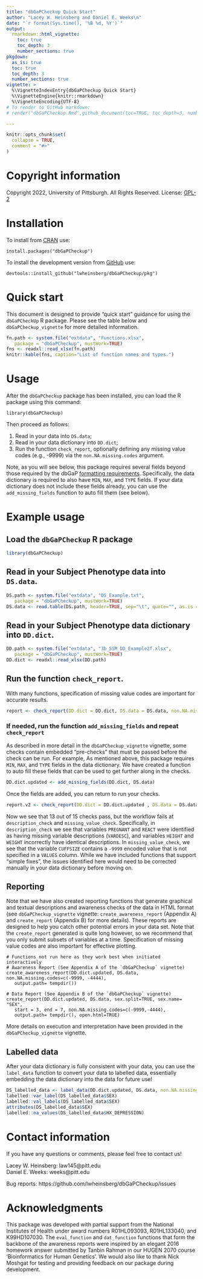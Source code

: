 ```yaml
---
title: "dbGaPCheckup Quick Start"
author: "Lacey W. Heinsberg and Daniel E. Weeks\n"
date: "`r format(Sys.time(), '%B %d, %Y')`"
output: 
  rmarkdown::html_vignette:
    toc: true
    toc_depth: 3
    number_sections: true
pkgdown:
  as_is: true 
  toc: true
  toc_depth: 3
  number_sections: true 
vignette: >
  %\VignetteIndexEntry{dbGaPCheckup Quick Start}
  %\VignetteEngine{knitr::rmarkdown}
  %\VignetteEncoding{UTF-8}
# To render to GitHub markdown:
# render("dbGaPCheckup.Rmd",github_document(toc=TRUE, toc_depth=3, number_sections=TRUE))

---
```


```r
knitr::opts_chunk$set(
  collapse = TRUE,
  comment = "#>"
)
```

# Copyright information 

Copyright 2022, University of Pittsburgh. All Rights Reserved.
License: [GPL-2](https://www.gnu.org/licenses/old-licenses/gpl-2.0.en.html)

# Installation 

To install from [CRAN](https://cran.r-project.org/) use: 

```
install.packages("dbGaPCheckup")
```

To install the development version from [GitHub](https://github.com/) use: 

```
devtools::install_github("lwheinsberg/dbGaPCheckup/pkg")
```

# Quick start 

This document is designed to provide "quick start" guidance for using the `dbGaPCheckUp` R package. Please see the table below and `dbGaPCheckup_vignette` for more detailed information. 

```r
fn.path <- system.file("extdata", "Functions.xlsx",
   package = "dbGaPCheckup", mustWork=TRUE)
fns <- readxl::read_xlsx(fn.path)
knitr::kable(fns, caption="List of function names and types.")
```

# Usage

After the `dbGaPCheckup` package has been installed, you can load the R package using this command: 

`library(dbGaPCheckup)`

Then proceed as follows:

1. Read in your data into `DS.data`; 
2. Read in your data dictionary into `DD.dict`; 
3. Run the function `check_report`, optionally defining any missing value codes (e.g., -9999) via the `non.NA.missing.codes` argument.

Note, as you will see below, this package requires several fields beyond those required by the dbGaP [formatting requirements](https://www.ncbi.nlm.nih.gov/gap/docs/submissionguide/). Specifically, the data dictionary is required to also have `MIN`, `MAX`, and `TYPE` fields. If your data dictionary does not include these fields already, you can use the `add_missing_fields` function to auto fill them (see below).

# Example usage

## Load the `dbGaPCheckup` R package

```r
library(dbGaPCheckup)
```

##  Read in your Subject Phenotype data into `DS.data`.

```r
DS.path <- system.file("extdata", "DS_Example.txt",
   package = "dbGaPCheckup", mustWork=TRUE)
DS.data <- read.table(DS.path, header=TRUE, sep="\t", quote="", as.is = TRUE)
```

## Read in your Subject Phenotype data dictionary into `DD.dict`.

```r
DD.path <- system.file("extdata", "3b_SSM_DD_Example2f.xlsx",
   package = "dbGaPCheckup", mustWork=TRUE)
DD.dict <- readxl::read_xlsx(DD.path)
```

## Run the function `check_report`.

With many functions, specification of missing value codes are important for accurate results. 

```r
report <- check_report(DD.dict = DD.dict, DS.data = DS.data, non.NA.missing.codes=c(-4444, -9999))
```


### If needed, run the function `add_missing_fields` and repeat `check_report` 

As described in more detail in the `dbGaPCheckup_vignette` vignette, some checks contain embedded "pre-checks" that must be passed before the check can be run. For example,  As mentioned above, this package requires `MIN`, `MAX`, and `TYPE` fields in the data dictionary. We have created a function to auto fill these fields that can be used to get further along in the checks. 

```r
DD.dict.updated <- add_missing_fields(DD.dict, DS.data)
```

Once the fields are added, you can return to run your checks.

```r
report.v2 <- check_report(DD.dict = DD.dict.updated , DS.data = DS.data, non.NA.missing.codes=c(-4444, -9999))
```

Now we see that 13 out of 15 checks pass, but the workflow fails at `description_check` and `missing_value_check`. Specifically, in `description_check` we see that variables `PREGNANT` and `REACT` were identified as having missing variable descriptions (`VARDESC`), and variables `HEIGHT` and `WEIGHT` incorrectly have identical descriptions. In `missing_value_check`, we see that the variable `CUFFSIZE` contains a `-9999` encoded value that is not specified in a `VALUES` column. While we have included functions that support "simple fixes", the issues identified here would need to be corrected manually in your data dictionary before moving on. 

## Reporting

Note that we have also created reporting functions that generate graphical and textual descriptions and awareness checks of the data in HTML format (see `dbGaPCheckup_vignette` vignette: `create_awareness_report` (Appendix A) and `create_report` (Appendix B) for more details). These reports are designed to help you catch other potential errors in your data set. Note that the `create_report` generated is quite long however, so we recommend that you only submit subsets of variables at a time. Specification of missing value codes are also important for effective plotting. 


```
# Functions not run here as they work best when initiated interactively
# Awareness Report (See Appendix A of the `dbGaPCheckup` vignette)
create_awareness_report(DD.dict.updated, DS.data, non.NA.missing.codes=c(-9999, -4444),
   output.path= tempdir())
   
# Data Report (See Appendix B of the `dbGaPCheckup` vignette)
create_report(DD.dict.updated, DS.data, sex.split=TRUE, sex.name= "SEX",
   start = 3, end = 7, non.NA.missing.codes=c(-9999,-4444),
   output.path= tempdir(), open.html=TRUE)
```

More details on execution and interpretation have been provided in the `dbGaPCheckup_vignette` vignette. 

## Labelled data

After your data dictionary is fully consistent with your data, you can use the `label_data` function to convert your data to labelled data, essentially embedding the data dictionary into the data for future use!  

```r
DS_labelled_data <- label_data(DD.dict.updated, DS.data, non.NA.missing.codes=c(-9999))
labelled::var_label(DS_labelled_data$SEX)
labelled::val_labels(DS_labelled_data$SEX)
attributes(DS_labelled_data$SEX)
labelled::na_values(DS_labelled_data$HX_DEPRESSION)
```

# Contact information 

If you have any questions or comments, please feel free to contact us! 

Lacey W. Heinsberg: law145@pitt.edu       
Daniel E. Weeks: weeks@pitt.edu             

Bug reports: https://github.com/lwheinsberg/dbGaPCheckup/issues

# Acknowledgments

This package was developed with partial support from the National Institutes of Health under award numbers R01HL093093, R01HL133040, and K99HD107030. The `eval_function` and `dat_function` functions that form the backbone of the awareness reports were inspired by an elegant 2016 homework answer submitted by Tanbin Rahman in our HUGEN 2070 course ‘Bioinformatics for Human Genetics’. We would also like to thank Nick Moshgat for testing and providing feedback on our package during development.
